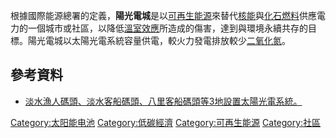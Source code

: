 {{Refimprove|time=2013-06-15T09:54:34+00:00 }}

根據國際能源總署的定義，'''陽光電城'''是以[[可再生能源|可再生能源]]來替代[[核動力|核能]]與[[化石燃料|化石燃料]]供應電力的一個城市或社區，以降低[[溫室效應|溫室效應]]所造成的傷害，達到與環境永續共存的目標。陽光電城以太陽光電系統容量供電，較火力發電排放較少[[二氧化氮|二氧化氮]]。

==參考資料==
*[https://web.archive.org/web/20091128185737/http://www.planning.tpc.gov.tw/_file/1691/SG/34493/D.html 淡水漁人碼頭、淡水客船碼頭、八里客船碼頭等3地設置太陽光電系統。]

[[Category:太阳能电池|Category:太阳能电池]]
[[Category:低碳經濟|Category:低碳經濟]]
[[Category:可再生能源|Category:可再生能源]]
[[Category:社區|Category:社區]]